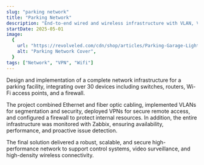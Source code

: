 ```yaml
---
slug: "parking network"
title: "Parking Network"
description: "End-to-end wired and wireless infrastructure with VLAN, VPN, and firewall configuration"
startDate: 2025-05-01
image:
  {
    url: "https://revolveled.com/cdn/shop/articles/Parking-Garage-Lighting-Requirements_4288d034-18cc-4690-978c-26871c10594f_800x.webp?v=1744223523",
    alt: "Parking Network Cover",
  }
tags: ["Network", "VPN", "Wifi"]
---
```


Design and implementation of a complete network infrastructure for a parking facility, integrating over 30 devices including switches, routers, Wi-Fi access points, and a firewall.

The project combined Ethernet and fiber optic cabling, implemented VLANs for segmentation and security, deployed VPNs for secure remote access, and configured a firewall to protect internal resources. In addition, the entire infrastructure was monitored with Zabbix, ensuring availability, performance, and proactive issue detection.

The final solution delivered a robust, scalable, and secure high-performance network to support control systems, video surveillance, and high-density wireless connectivity.
